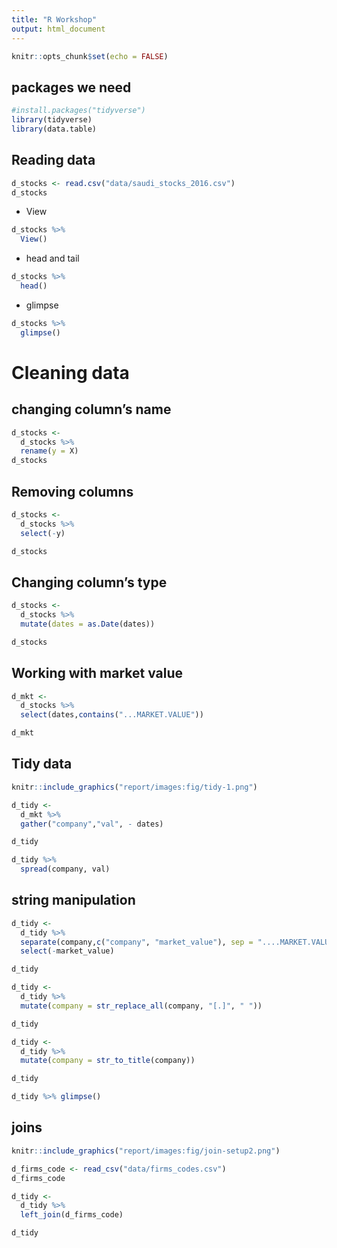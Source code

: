 ```yaml
---
title: "R Workshop"
output: html_document
---
```


```r
knitr::opts_chunk$set(echo = FALSE)
```


## packages we need

```r
#install.packages("tidyverse")
library(tidyverse)
library(data.table)
```

## Reading data



```r
d_stocks <- read.csv("data/saudi_stocks_2016.csv")
d_stocks
```

- View

```r
d_stocks %>%
  View()
```

- head and tail

```r
d_stocks %>%
  head()
```


- glimpse

```r
d_stocks %>%
  glimpse()
```



# Cleaning data

## changing column's name

```r
d_stocks <-
  d_stocks %>%
  rename(y = X)
d_stocks
```

## Removing columns

```r
d_stocks <- 
  d_stocks %>%
  select(-y)

d_stocks
```

## Changing column's type

```r
d_stocks <- 
  d_stocks %>%
  mutate(dates = as.Date(dates))

d_stocks
```

## Working with market value

```r
d_mkt <-
  d_stocks %>%
  select(dates,contains("...MARKET.VALUE"))

d_mkt
```


## Tidy data


```r
knitr::include_graphics("report/images:fig/tidy-1.png")
```



```r
d_tidy <- 
  d_mkt %>%
  gather("company","val", - dates)

d_tidy
```


```r

d_tidy %>%
  spread(company, val)

```

## string manipulation


```r
d_tidy <- 
  d_tidy %>%
  separate(company,c("company", "market_value"), sep = "....MARKET.VALUE") %>%
  select(-market_value)

d_tidy
```


```r

d_tidy <- 
  d_tidy %>%
  mutate(company = str_replace_all(company, "[.]", " "))

d_tidy
```

```r

d_tidy <-
  d_tidy %>%
  mutate(company = str_to_title(company))

d_tidy
```
```r
d_tidy %>% glimpse()
```


## joins

```r
knitr::include_graphics("report/images:fig/join-setup2.png")
```

```r
d_firms_code <- read_csv("data/firms_codes.csv")
d_firms_code
```



```r
d_tidy <-
  d_tidy %>%
  left_join(d_firms_code)

d_tidy
```







